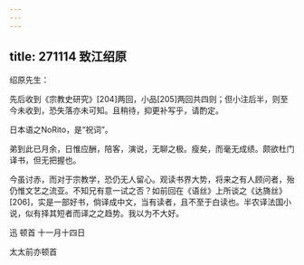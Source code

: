 ```yaml
---
---
---
```

title: 271114 致江绍原
---




绍原先生：

先后收到《宗教史研究》[204]两回，小品[205]两回共四则；但小注后半，则至今未收到，恐失落亦未可知。且稍待，抑更补写乎，请酌定。

日本语之NoRito，是“祝词”。

弟到此已月余，日惟应酬，陪客，演说，无聊之极。瘦矣，而毫无成绩。颇欲杜门译书，但无把握也。

今虽讨赤，而对于宗教学，恐仍无人留心。观读书界大势，将来之有人顾问者，殆仍惟文艺之流亚。不知兄有意一试之否？如前回在《语丝》上所谈之《达旖丝》[206]，实是一部好书，倘译成中文，当有读者，且不至于白读也。半农译法国小说，似有择其短者而译之之趋势。我以为不大好。

迅 顿首 十一月十四日

太太前亦顿首